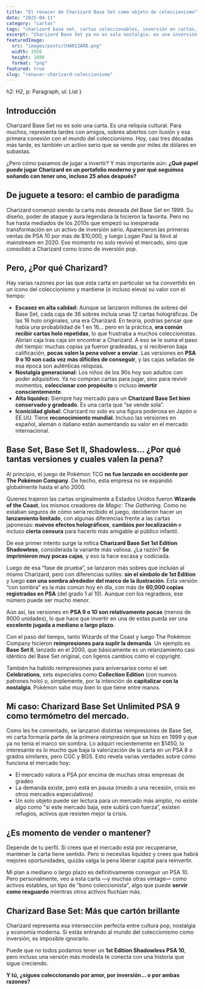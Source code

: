 ```yaml
---
title: "El renacer de Charizard Base Set como objeto de coleccionismo"
date: "2025-04-11"
category: "cartas"
tags: "charizard base set, cartas coleccionables, inversión en cartas, coleccionismo Pokémon, activos alternativos, el baúl del friki"
excerpt: "Charizard Base Set ya no es solo nostalgia: es una inversión seria. ¿Qué lo hace tan valioso? Descubre su historia, versiones y potencial financiero."
featuredImage:
  src: "images/posts/CHARIZARD.png"
  width: 1920
  height: 1080
  format: "png"
featured: true
slug: "renacer-charizard-coleccionismo"
---
```



  h2: H2,
  p: Paragraph,
  ul: List
}

## Introducción

Charizard Base Set no es solo una carta. Es una reliquia cultural. Para muchos, representa tardes con amigos, sobres abiertos con ilusión y esa primera conexión con el mundo del coleccionismo. Hoy, casi tres décadas más tarde, es también un activo serio que se vende por miles de dólares en subastas.

¿Pero cómo pasamos de jugar a invertir? Y más importante aún: **¿Qué papel puede jugar Charizard en un portafolio moderno y por qué seguimos soñando con tener uno, incluso 25 años después?**

## De juguete a tesoro: el cambio de paradigma

Charizard comenzó siendo la carta más deseada del Base Set en 1999. Su diseño, poder de ataque y aura legendaria la hicieron la favorita. Pero no fue hasta mediados de los 2010s que empezó su inesperada transformación en un activo de inversión serio. Aparecieron las primeras ventas de PSA 10 por más de $10,000, y luego Logan Paul la llevó al mainstream en 2020. Ese momento no solo revivió el mercado, sino que consolidó a Charizard como ícono de inversión pop.

## Pero, ¿Por qué Charizard?

Hay varias razones por las que esta carta en particular se ha convertido en un ícono del coleccionismo y mantiene (o incluso eleva) su valor con el tiempo:

-   **Escasez en alta calidad:** Aunque se lanzaron millones de sobres del Base Set, cada caja de 36 sobres incluía unas 12 cartas holográficas. De las 16 holo originales, una era Charizard.
En teoría, podrías pensar que había una probabilidad de 1 en 16… pero en la práctica, **era común recibir cartas holo repetidas**, lo que frustraba a muchos coleccionistas. Abrían caja tras caja sin encontrar a Charizard.
A eso se le suma el paso del tiempo: muchas copias ya fueron gradeadas, y si recibieron baja calificación, **pocas valen la pena volver a enviar**. Las versiones en **PSA 9 o 10 son cada vez más difíciles de conseguir**, y las cajas selladas de esa época son auténticas reliquias.    
-   **Nostalgia generacional:** Los niños de los 90s hoy son adultos con poder adquisitivo. Ya no compran cartas para jugar, sino para revivir momentos, **coleccionar con propósito** o incluso **invertir conscientemente**.
-   **Alta liquidez:** Siempre hay mercado para un **Charizard Base Set bien conservado y gradeado**. Es una carta que “se vende sola”.
-   **Iconicidad global:** Charizard no solo es una figura poderosa en Japón o EE.UU. Tiene **reconocimiento mundial**. Incluso las versiones en español, alemán o italiano están aumentando su valor en el mercado internacional.

## Base Set, Base Set II, Shadowless… ¿Por qué tantas versiones y cuales valen la pena?

Al principio, el juego de Pokémon TCG **no fue lanzado en occidente por The Pokémon Company**. De hecho, esta empresa no se expandió globalmente hasta el año 2000.

Quienes trajeron las cartas originalmente a Estados Unidos fueron **Wizards of the Coast**, los mismos creadores de *Magic: The Gathering*. Como no estaban seguros de cómo sería recibido el juego, decidieron hacer un **lanzamiento limitado**, con algunas diferencias frente a las cartas japonesas: **nuevos efectos holográficos**, **cambios por localización** e incluso **cierta censura** para hacerlo más amigable al público infantil.

De ese primer intento surge la mítica **Charizard Base Set 1st Edition Shadowless**, considerada la variante más valiosa. ¿La razón? **Se imprimieron muy pocas cajas**, y eso la hace escasa y codiciada.

Luego de esa “fase de prueba”, se lanzaron más sobres que incluían al mismo Charizard, pero con diferencias sutiles: **sin el símbolo de 1st Edition** y luego **con una sombra alrededor del marco de la ilustración**. Esta versión “con sombra” es la más común hoy en día, con más de **60,000 copias registradas en PSA** (del grado 1 al 10). Aunque con los regradeos, ese número puede ser mucho menor.

Aún así, las versiones en **PSA 9 o 10 son relativamente pocas** (menos de 9000 unidades), lo que hace que invertir en una de estas pueda ser una **excelente jugada a mediano o largo plazo**.

Con el paso del tiempo, tanto Wizards of the Coast y luego The Pokémon Company hicieron **reimpresiones para suplir la demanda**. Un ejemplo es **Base Set II**, lanzado en el 2000, que básicamente es un relanzamiento casi idéntico del Base Set original, con ligeros cambios como el copyright.

También ha habido reimpresiones para aniversarios como el set **Celebrations**, sets especiales como **Collection Edition** (con nuevos patrones holo) o, simplemente, por la intención de **capitalizar con la nostalgia**. Pokémon sabe muy bien lo que tiene entre manos.

## Mi caso: Charizard Base Set Unlimited PSA 9 como termómetro del mercado.

Como les he comentado, se lanzaron distintas reimpresiones de Base Set, mi carta formaría parte de la primera reimpresión que se hizo en 1999 y que ya no tenia el marco sin sombra. Lo adquirí recientemente en $1450, lo interesante es lo mucho que baja la valorización de la carta en un PSA 8 o grados similares, pero CGC y BGS. Esto revela varias verdades sobre cómo funciona el mercado hoy:

-   El mercado valora a PSA por encima de muchas otras empresas de gradeo
-   La demanda existe, pero está en pausa (miedo a una recesión, crisis en otros mercados especulativos)
-   Un solo objeto puede ser lectura para un mercado más amplio, no existe algo como "si este mercado baja, este subirá con fuerza”, existen refugios, activos que resisten mejor la crisis.

## ¿Es momento de vender o mantener?

Depende de tu perfil. Si crees que el mercado está por recuperarse, mantener la carta tiene sentido. Pero si necesitas liquidez y crees que habrá mejores oportunidades, quizás valga la pena liberar capital para reinvertir.

Mi plan a mediano o largo plazo es definitivamente conseguir un PSA 10. Pero personalmente, veo a esta carta —y muchas otras vintage— como activos estables, un tipo de “bono coleccionista", algo que puede **servir como resguardo** mientras otros activos fluctúan más.

## Charizard Base Set: Más que cartón brillante

Charizard representa esa intersección perfecta entre cultura pop, nostalgia y economía moderna. Si estás entrando al mundo del coleccionismo como inversión, es imposible ignorarlo.

Puede que no todos podamos tener un **1st Edition Shadowless PSA 10**, pero incluso una versión más modesta te conecta con una historia que sigue creciendo.

**Y tú, ¿sigues coleccionando por amor, por inversión... o por ambas razones?**

<CTA category={frontmatter.category} />